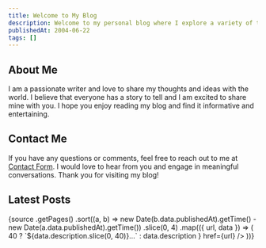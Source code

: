 ```yaml
---
title: Welcome to My Blog
description: Welcome to my personal blog where I explore a variety of topics and offer my unique perspective.
publishedAt: 2004-06-22
tags: []
---
```


## About Me

I am a passionate writer and love to share my thoughts and ideas with the world. I believe that everyone has a story to tell and I am excited to share mine with you. I hope you enjoy reading my blog and find it informative and entertaining.

## Contact Me

If you have any questions or comments, feel free to reach out to me at [Contact Form](/contact). I would love to hear from you and engage in meaningful conversations. Thank you for visiting my blog!

## Latest Posts


<Cards>
  {source
    .getPages()
    .sort((a, b) => new Date(b.data.publishedAt).getTime() - new Date(a.data.publishedAt).getTime())
    .slice(0, 4)
    .map(({ url, data }) => (
      <Card
        key={url}
        title={data.title}
        description={
          data.description.length > 40 ? `${data.description.slice(0, 40)}...` : data.description
        }
        href={url}
      />
    ))}
</Cards>
